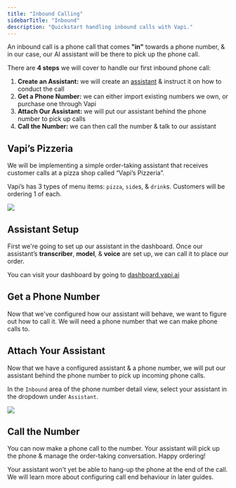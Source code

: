 ```yaml
---
title: "Inbound Calling"
sidebarTitle: "Inbound"
description: "Quickstart handling inbound calls with Vapi."
---
```



<YouTubeEmbed
  videoUrl="https://www.youtube.com/embed/e7q4p8Gg1Tg?si=ZvFumklEMubfbZi7"
  altTitle="Quickstart: Inbound Calling"
/>

An inbound call is a phone call that comes **"in"** towards a phone number, & in our case, our AI assistant will be there to pick up the phone call.

There are **4 steps** we will cover to handle our first inbound phone call:

1. **Create an Assistant:** we will create an [assistant](/assistants) & instruct it on how to conduct the call
2. **Get a Phone Number:** we can either import existing numbers we own, or purchase one through Vapi
3. **Attach Our Assistant:** we will put our assistant behind the phone number to pick up calls
4. **Call the Number:** we can then call the number & talk to our assistant

## Vapi’s Pizzeria

We will be implementing a simple order-taking assistant that receives customer calls at a pizza shop called “Vapi’s Pizzeria”.

Vapi’s has 3 types of menu items: `pizza`, `side`s, & `drink`s. Customers will be ordering 1 of each.

<Frame caption="Customers will order 3 items: 1 pizza, 1 side, & 1 drink. The assistant will pick up the phone & take the customer's order.">
  <img src="/static/images/quickstart/vapis-pizzeria.png" />
</Frame>

## Assistant Setup

First we're going to set up our assistant in the dashboard. Once our assistant’s **transcriber**, **model**, & **voice** are set up, we can call it to place our order.

<Info>You can visit your dashboard by going to [dashboard.vapi.ai](https://dashboard.vapi.ai)</Info>

<AssistantSetupInboundAccordionGroup />

## Get a Phone Number

Now that we've configured how our assistant will behave, we want to figure out how to call it. We will need a phone number that we can make phone calls to.

<GetAPhoneNumberSnippet />

## Attach Your Assistant

Now that we have a configured assistant & a phone number, we will put our assistant behind the phone number to pick up incoming phone calls.

In the `Inbound` area of the phone number detail view, select your assistant in the dropdown under `Assistant`.

<Frame caption="Your assistant will now pick-up calls made to this phone number.">
  <img src="/static/images/quickstart/dashboard/inbound-assistant-set.png" />
</Frame>

## Call the Number

You can now make a phone call to the number. Your assistant will pick up the phone & manage the order-taking conversation. Happy ordering!

<Tip>
  Your assistant won't yet be able to hang-up the phone at the end of the call. We will learn more
  about configuring call end behaviour in later guides.
</Tip>
